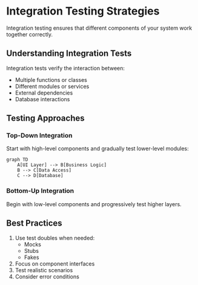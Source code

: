 # Integration Testing Strategies

Integration testing ensures that different components of your system work together correctly.

## Understanding Integration Tests

Integration tests verify the interaction between:

- Multiple functions or classes
- Different modules or services
- External dependencies
- Database interactions

## Testing Approaches

### Top-Down Integration

Start with high-level components and gradually test lower-level modules:

```mermaid
graph TD
    A[UI Layer] --> B[Business Logic]
    B --> C[Data Access]
    C --> D[Database]
```

### Bottom-Up Integration

Begin with low-level components and progressively test higher layers.

## Best Practices

1. Use test doubles when needed:
   - Mocks
   - Stubs
   - Fakes

2. Focus on component interfaces
3. Test realistic scenarios
4. Consider error conditions
